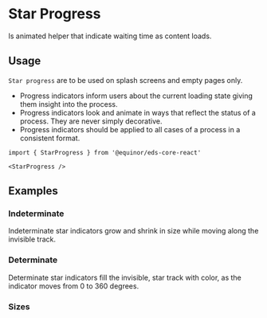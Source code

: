 
# Star Progress

Is animated helper that indicate waiting time as content loads.

<Links 
    ariaUrl="https://www.w3.org/TR/2017/REC-wai-aria-1.1-20171214/#progressbar"
    figmaUrl="https://www.figma.com/file/0bGXR2sCwMVSDNyyzu5BXrO5/UI%E2%80%94User-Interface?node-id=17622%3A3"
    documentationUrl="https://eds.equinor.com/0b0c666ab/p/498ec5-progress-indicators/b/90464a"
    sourceUrl="https://github.com/equinor/design-system/blob/develop/packages/eds-core-react/src/components/Progress/Star/StarProgress.tsx"
    npmUrl="https://www.npmjs.com/package/@equinor/eds-core-react"
/>

<Story id="feedback-progress-indicators-star--introduction" />
<PropsTable />

## Usage

`Star progress` are to be used on splash screens and empty pages only.

<ul>
  <li>Progress indicators inform users about the current loading state giving them insight into the process.</li>
  <li>Progress indicators look and animate in ways that reflect the status of a process. They are never simply decorative.</li>
  <li>Progress indicators should be applied to all cases of a process in a consistent format.</li>
</ul>

```tsx
import { StarProgress } from '@equinor/eds-core-react'

<StarProgress />
```

## Examples

### Indeterminate

Indeterminate star indicators grow and shrink in size while moving along the invisible track.

<Story id="feedback-progress-indicators-star--indeterminate" />

### Determinate

Determinate star indicators fill the invisible, star track with color, as the indicator moves from 0 to 360 degrees.

<Story id="feedback-progress-indicators-star--determinate" />

### Sizes

<Story id="feedback-progress-indicators-star--sizes" />
